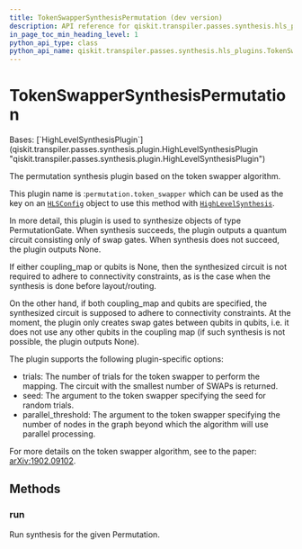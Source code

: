 ```yaml
---
title: TokenSwapperSynthesisPermutation (dev version)
description: API reference for qiskit.transpiler.passes.synthesis.hls_plugins.TokenSwapperSynthesisPermutation in the dev version of qiskit
in_page_toc_min_heading_level: 1
python_api_type: class
python_api_name: qiskit.transpiler.passes.synthesis.hls_plugins.TokenSwapperSynthesisPermutation
---
```


# TokenSwapperSynthesisPermutation

<Class id="qiskit.transpiler.passes.synthesis.hls_plugins.TokenSwapperSynthesisPermutation" isDedicatedPage={true} github="https://github.com/Qiskit/qiskit/tree/stable/2.0/qiskit/transpiler/passes/synthesis/hls_plugins.py#L923-L999" signature="qiskit.transpiler.passes.synthesis.hls_plugins.TokenSwapperSynthesisPermutation" modifiers="class">
  Bases: [`HighLevelSynthesisPlugin`](qiskit.transpiler.passes.synthesis.plugin.HighLevelSynthesisPlugin "qiskit.transpiler.passes.synthesis.plugin.HighLevelSynthesisPlugin")

  The permutation synthesis plugin based on the token swapper algorithm.

  This plugin name is :`permutation.token_swapper` which can be used as the key on an [`HLSConfig`](qiskit.transpiler.passes.HLSConfig "qiskit.transpiler.passes.HLSConfig") object to use this method with [`HighLevelSynthesis`](qiskit.transpiler.passes.HighLevelSynthesis "qiskit.transpiler.passes.HighLevelSynthesis").

  In more detail, this plugin is used to synthesize objects of type PermutationGate. When synthesis succeeds, the plugin outputs a quantum circuit consisting only of swap gates. When synthesis does not succeed, the plugin outputs None.

  If either coupling\_map or qubits is None, then the synthesized circuit is not required to adhere to connectivity constraints, as is the case when the synthesis is done before layout/routing.

  On the other hand, if both coupling\_map and qubits are specified, the synthesized circuit is supposed to adhere to connectivity constraints. At the moment, the plugin only creates swap gates between qubits in qubits, i.e. it does not use any other qubits in the coupling map (if such synthesis is not possible, the plugin outputs None).

  The plugin supports the following plugin-specific options:

  *   trials: The number of trials for the token swapper to perform the mapping. The circuit with the smallest number of SWAPs is returned.
  *   seed: The argument to the token swapper specifying the seed for random trials.
  *   parallel\_threshold: The argument to the token swapper specifying the number of nodes in the graph beyond which the algorithm will use parallel processing.

  For more details on the token swapper algorithm, see to the paper: [arXiv:1902.09102](https://arxiv.org/abs/1902.09102).

  ## Methods

  ### run

  <Function id="qiskit.transpiler.passes.synthesis.hls_plugins.TokenSwapperSynthesisPermutation.run" github="https://github.com/Qiskit/qiskit/tree/stable/2.0/qiskit/transpiler/passes/synthesis/hls_plugins.py#L955-L999" signature="run(high_level_object, coupling_map=None, target=None, qubits=None, **options)">
    Run synthesis for the given Permutation.
  </Function>
</Class>

